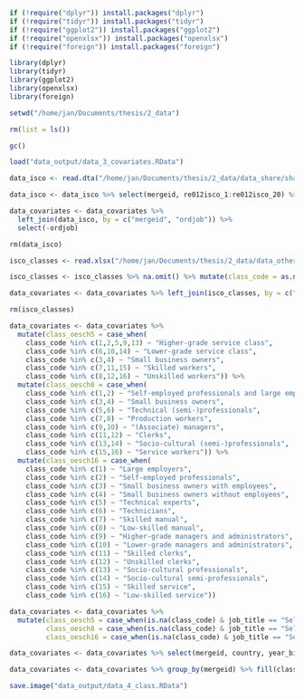 ```r
if (!require("dplyr")) install.packages("dplyr")
if (!require("tidyr")) install.packages("tidyr")
if (!require("ggplot2")) install.packages("ggplot2")
if (!require("openxlsx")) install.packages("openxlsx")
if (!require("foreign")) install.packages("foreign")

library(dplyr)
library(tidyr)
library(ggplot2)
library(openxlsx)
library(foreign)

setwd("/home/jan/Documents/thesis/2_data")

rm(list = ls())

gc()

load("data_output/data_3_covariates.RData")
```

```r
data_isco <- read.dta("/home/jan/Documents/thesis/2_data/data_share/sharew7_rel7-1-1_ALL_datasets_stata/sharew7_rel7-1-1_re.dta")

data_isco <- data_isco %>% select(mergeid, re012isco_1:re012isco_20) %>% pivot_longer(!mergeid, names_to = "ordjob", values_to = "class_isco_code") %>% group_by(mergeid) %>% mutate(ordjob = c(1:20)) %>% filter(!is.na(class_isco_code) & class_isco_code > 0) %>% mutate(class_isco_code = as.numeric(substr(class_isco_code, 1, 2)))

data_covariates <- data_covariates %>% 
  left_join(data_isco, by = c("mergeid", "ordjob")) %>% 
  select(-ordjob)

rm(data_isco)
```

```r
isco_classes <- read.xlsx("/home/jan/Documents/thesis/2_data/data_other/data_ISCO88.xlsx", sheet = "classes")

isco_classes <- isco_classes %>% na.omit() %>% mutate(class_code = as.numeric(class_code), class_isco_code = as.numeric(class_isco_code))

data_covariates <- data_covariates %>% left_join(isco_classes, by = c("class_isco_code"))

rm(isco_classes)

data_covariates <- data_covariates %>%
  mutate(class_oesch5 = case_when(
    class_code %in% c(1,2,5,9,13) ~ "Higher-grade service class",
    class_code %in% c(6,10,14) ~ "Lower-grade service class",
    class_code %in% c(3,4) ~ "Small business owners",
    class_code %in% c(7,11,15) ~ "Skilled workers",
    class_code %in% c(8,12,16) ~ "Unskilled workers")) %>%
  mutate(class_oesch8 = case_when(
    class_code %in% c(1,2) ~ "Self-employed professionals and large employers",
    class_code %in% c(3,4) ~ "Small business owners",
    class_code %in% c(5,6) ~ "Technical (semi-)professionals",
    class_code %in% c(7,8) ~ "Production workers",
    class_code %in% c(9,10) ~ "(Associate) managers",
    class_code %in% c(11,12) ~ "Clerks",
    class_code %in% c(13,14) ~ "Socio-cultural (semi-)professionals",
    class_code %in% c(15,16) ~ "Service workers")) %>%
  mutate(class_oesch16 = case_when(
    class_code %in% c(1) ~ "Large employers",
    class_code %in% c(2) ~ "Self-employed professionals",
    class_code %in% c(3) ~ "Small business owners with employees",
    class_code %in% c(4) ~ "Small business owners without employees",
    class_code %in% c(5) ~ "Technical experts",
    class_code %in% c(6) ~ "Technicians",
    class_code %in% c(7) ~ "Skilled manual",
    class_code %in% c(8) ~ "Low-skilled manual",
    class_code %in% c(9) ~ "Higher-grade managers and administrators",
    class_code %in% c(10) ~ "Lower-grade managers and administrators",
    class_code %in% c(11) ~ "Skilled clerks",
    class_code %in% c(12) ~ "Unskilled clerks",
    class_code %in% c(13) ~ "Socio-cultural professionals",
    class_code %in% c(14) ~ "Socio-cultural semi-professionals",
    class_code %in% c(15) ~ "Skilled service",
    class_code %in% c(16) ~ "Low-skilled service"))

data_covariates <- data_covariates %>%
  mutate(class_oesch5 = case_when(is.na(class_code) & job_title == "Self-employed (including working for family business)" ~ "Other self-employed", T ~ class_oesch5),
         class_oesch8 = case_when(is.na(class_code) & job_title == "Self-employed (including working for family business)" ~ "Other self-employed", T ~ class_oesch8),
         class_oesch16 = case_when(is.na(class_code) & job_title == "Self-employed (including working for family business)" ~ "Other self-employed", T ~ class_oesch16))
```

```r
data_covariates <- data_covariates %>% select(mergeid, country, year_birth, gender, year, age, age_retired, year_retired, work_state, family_status, nchildren, ill_health, dist_retage, education_level, education_years, employed_years, job_tenure, class_isco_code, class_isco_label, class_code, class_oesch5, class_oesch8, class_oesch16, everything())

data_covariates <- data_covariates %>% group_by(mergeid) %>% fill(class_isco_code:class_oesch16, .direction = "down")
```

```r
save.image("data_output/data_4_class.RData")
```